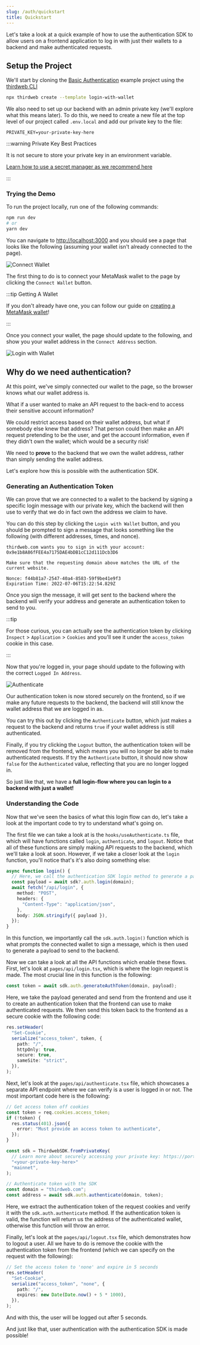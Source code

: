 ```yaml
---
slug: /auth/quickstart
title: Quickstart
---
```


Let's take a look at a quick example of how to use the authentication SDK to allow users on a frontend application to log in with just their wallets to a backend and make authenticated requests.

## Setup the Project

We'll start by cloning the [Basic Authentication](https://github.com/thirdweb-example/login-with-wallet) example project using the [thirdweb CLI](/cli)

```bash
npx thirdweb create --template login-with-wallet
```

We also need to set up our backend with an admin private key (we'll explore what this means later).
To do this, we need to create a new file at the top level of our project called `.env.local` and add our private key to the file:

```
PRIVATE_KEY=your-private-key-here
```

:::warning Private Key Best Practices

It is not secure to store your private key in an environment variable.

[Learn how to use a secret manager as we recommend here](/web3-sdk/set-up-the-sdk/securing-your-private-key)

:::

### Trying the Demo

To run the project locally, run one of the following commands:

```bash
npm run dev
# or
yarn dev
```

You can navigate to [http://localhost:3000](http://localhost:3000) and you should see a page that looks like the following (assuming your wallet isn't already connected to the page).

![Connect Wallet](./assets/connect-wallet.png)

The first thing to do is to connect your MetaMask wallet to the page by clicking the `Connect Wallet` button.

:::tip Getting A Wallet

If you don't already have one, you can follow our guide on [creating a MetaMask wallet](/guides/create-a-metamask-wallet)!

:::

Once you connect your wallet, the page should update to the following, and show you your wallet address in the `Connect Address` section.

![Login with Wallet](./assets/login-with-wallet.png)

## Why do we need authentication?

At this point, we've simply connected our wallet to the page, so the browser knows what our wallet address is.

What if a user wanted to make an API request to the back-end to access their sensitive account information?

We could restrict access based on their wallet address, but what if somebody else knew that address?
That person could then make an API request pretending to be the user, and get the account information, even if they didn't own the wallet; which would be a security risk!

We need to **prove** to the backend that we own the wallet address, rather than simply sending the wallet address.

Let's explore how this is possible with the authentication SDK.

### Generating an Authentication Token

We can prove that we are connected to a wallet to the backend by signing a specific login message with our private key,
which the backend will then use to verify that we do in fact own the address we claim to have.

You can do this step by clicking the `Login with Wallet` button, and you should be prompted to sign a message that looks something like the following (with different addresses, times, and nonce).

```
thirdweb.com wants you to sign in with your account:
0x9e1b8A86fFEE4a7175DAE4bDB1cC12d111Dcb3D6

Make sure that the requesting domain above matches the URL of the current website.

Nonce: f44b81a7-2547-40a4-8583-59f9be41e9f3
Expiration Time: 2022-07-06T15:22:54.829Z
```

Once you sign the message, it will get sent to the backend where the backend will verify your address and generate an authentication token to send to you.

:::tip

For those curious, you can actually see the authentication token by clicking `Inspect` > `Application` > `Cookies` and you'll see it under the `access_token` cookie in this case.

:::

Now that you're logged in, your page should update to the following with the correct `Logged In Address`.

![Authenticate](./assets/authenticate.png)

Our authentication token is now stored securely on the frontend, so if we make any future requests to the backend, the backend will still know the wallet address that we are logged in as.

You can try this out by clicking the `Authenticate` button, which just makes a request to the backend and returns `true` if your wallet address is still authenticated.

Finally, if you try clicking the `Logout` button, the authentication token will be removed from the frontend, which means you will no longer be able to make authenticated requests. If try the `Authenticate` button, it should now show `false` for the `Authenticated` value, reflecting that you are no longer logged in.

So just like that, we have a **full login-flow where you can login to a backend with just a wallet!**

### Understanding the Code

Now that we've seen the basics of what this login flow can do, let's take a look at the important code to try to understand what's going on.

The first file we can take a look at is the `hooks/useAuthenticate.ts` file, which will have functions called `login`, `authenticate`, and `logout`. Notice that all of these functions are simply making API requests to the backend, which we'll take a look at soon. However,
if we take a closer look at the `login` function, you'll notice that's it's also doing something else:

```typescript
async function login() {
  // Here, we call the authentication SDK login method to generate a payload we can send to the backend
  const payload = await sdk?.auth.login(domain);
  await fetch("/api/login", {
    method: "POST",
    headers: {
      "Content-Type": "application/json",
    },
    body: JSON.stringify({ payload }),
  });
}
```

In this function, we importantly call the `sdk.auth.login()` function which is what prompts the connected wallet to sign a message, which is then used to generate a payload to send to the backend.

Now we can take a look at all the API functions which enable these flows. First, let's look at `pages/api/login.tsx`, which is where the login request is made. The most crucial line in this function is the following:

```typescript
const token = await sdk.auth.generateAuthToken(domain, payload);
```

Here, we take the payload generated and send from the frontend and use it to create an authentication token that the frontend can use to make authenticated requests. We then send this token back to the frontend as a secure cookie with the following code:

```typescript
res.setHeader(
  "Set-Cookie",
  serialize("access_token", token, {
    path: "/",
    httpOnly: true,
    secure: true,
    sameSite: "strict",
  }),
);
```

Next, let's look at the `pages/api/authenticate.tsx` file, which showcases a separate API endpoint where we can verify is a user is logged in or not. The most important code here is the following:

```typescript
// Get access token off cookies
const token = req.cookies.access_token;
if (!token) {
  res.status(401).json({
    error: "Must provide an access token to authenticate",
  });
}

const sdk = ThirdwebSDK.fromPrivateKey(
  // Learn more about securely accessing your private key: https://portal.thirdweb.com/web3-sdk/set-up-the-sdk/securing-your-private-key
  "<your-private-key-here>"
  "mainnet",
);

// Authenticate token with the SDK
const domain = "thirdweb.com";
const address = await sdk.auth.authenticate(domain, token);
```

Here, we extract the authentication token of the request cookies and verify it with the `sdk.auth.authenticate` method. If the authentication token is valid, the function will return us the address of the authenticated wallet, otherwise this function will throw an error.

Finally, let's look at the `pages/api/logout.tsx` file, which demonstrates how to logout a user. All we have to do is remove the cookie with the authentication token from the frontend (which we can specify on the request with the following):

```typescript
// Set the access token to 'none' and expire in 5 seconds
res.setHeader(
  "Set-Cookie",
  serialize("access_token", "none", {
    path: "/",
    expires: new Date(Date.now() + 5 * 1000),
  }),
);
```

And with this, the user will be logged out after 5 seconds.

And just like that, user authentication with the authentication SDK is made possible!
